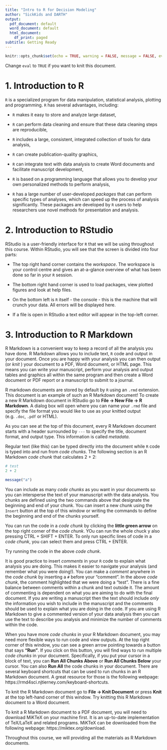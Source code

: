 ---
title: "Intro to R for Decision Modeling"
author: "SickKids and DARTH"
output:
  pdf_document: default
  word_document: default
  html_document:
    df_print: paged
subtitle: Getting Ready
---

```{r setup, include=FALSE}
knitr::opts_chunk$set(echo = TRUE, warning = FALSE, message = FALSE, eval = FALSE)
```

Change `eval` to `TRUE` if you want to knit this document.

# 1. Introduction to R

`R` is a specialized program for data manipulation, statistical analysis, plotting and programming. `R` has several advantages, including:

- `R` makes it easy to store and analyze large dataset,

- `R` can perform data cleaning and ensure that these data cleaning steps are reproducible,

- `R` includes a large, consistent, integrated collection of tools for data analysis,

- `R` can create publication-quality graphics,

- `R` can integrate text with data analysis to create Word documents and facilitate manuscript development,

- `R` is based on a programming language that allows you to develop your own personalized methods to perform analysis,

- `R` has a large number of user-developed *packages* that can perform specific types of analyses, which can speed up the process of analysis significantly. These packages are developed by `R` users to help researchers use novel methods for presentation and analysis. 

# 2. Introduction to RStudio

RStudio is a user-friendly interface for `R` that we will be using throughout this course. Within RStudio, you will see that the screen is divided into four parts:

- The top right hand corner contains the *workspace*. The workspace is your control centre and gives an at-a-glance overview of what has been done so far in your `R` session.

- The bottom right hand corner is used to load packages, view plotted figures and look at help files.

- On the bottom left is `R` itself - the console - this is the machine that will crunch your data. All errors will be displayed here.

- If a file is open in RStudio a text editor will appear in the top-left corner.

# 3. Introduction to R Markdown

R Markdown is a convenient way to keep a record of all the analysis you have done. R Markdown allows you to include text, `R` code and output in your document. Once you are happy with your analysis you can then output (or *knit* ) your document to a PDF, Word document, or HTML page. This means you can write your manuscript, perform your analysis and output tables and graphics all within the same program and then create a Word document or PDF report or a manuscript to submit to a journal.

R markdown documents are stored by default by `R` using an `.rmd` extension. This document is an example of such an R Markdown document! To create a new R Markdown document in RStudio go to **File -> New File -> R Markdown**. A dialog box will open where you can name your `.rmd` file and specify the file format you would like to use as your knitted output (e.g. `.doc`, `.pdf` or HTML).

As you can see at the top of this document, every R Markdown document starts with a header surrounded by `---` to specify the title, document format, and output type. This information is called *metadata*.

Regular text (like this) can be typed directly into the document while `R` code is typed into and run from *code chunks*. The following section is an R Markdown *code chunk* that calculates 2 + 2:

```{r}
# test
2 + 2

message("a")
```

You can include as many *code chunks* as you want in your documents so you can intersperse the text of your manuscript with the data analysis. You chunks are defined using the two commands above that designate the beginning and end of your chunk. You can insert a new chunk using the `Insert` button at the top of this window or writing the commands to define the beginning and end of the chunks yourself. 

You can run the code in a *code chunk* by clicking the **little green arrow** on the top right corner of the *code chunk*. YOu can run the whole chuck y also pressing CTRL + SHIFT + ENTER. To only run specific lines of code in a *code chunk*, you can select them and press CTRL + ENTER. 

Try running the code in the above *code chunk*.

It is good practice to insert *comments* in your `R` code to explain what analysis you are doing. This makes it easier to navigate your analysis (and remember what you were doing!). You can make a *comment* anywhere in the *code chunk* by inserting a `#` before your "comment". In the above *code chunk*, the comment highlighted that we were doing a "test". There is a fine balance between comments within a chunk and text outside it. The amount of commenting is dependent on what you are aiming to do with the final document. If you are writing a manuscript then the text should include *only* the information you wish to include in the manuscript and the comments should be used to explain what you are doing in the code. If you are using R Markdown to give a commented version of your data analysis then you can use the text to describe you analysis and minimize the number of comments within the code.

When you have more *code chunks* in your R Markdown document, you may need more flexible ways to run code and view outputs. At the top right corner of this window, you can see a green arrow pointing towards a button that says **"Run"**. If you click on this button, you will find ways to run multiple *code chunks* in your document. Specifically, if you put your cursor in a block of text, you can **Run All Chunks Above** or **Run All Chunks Below** your cursor. You can also **Run All** the code chunks in your document. There are several keyboard shortcuts that can be used to run chunks in an R Markdown document. A great resource for those is the following webpage: https://rmd4sci.njtierney.com/keyboard-shortcuts.

To knit the R Markdown document go to **File -> Knit Document** or press **Knit** at the top left-hand corner of this window. Try knitting this R Markdown document to a Word document.

To knit a R Markdown document to a PDF document, you will need to download MiKTeX on your machine first. It is an up-to-date implementation of TeX/LaTeX and related programs. MiKTeX can be downloaded from the following webpage: https://miktex.org/download.

Throughout this course, we will providing all the materials as R Markdown documents.
